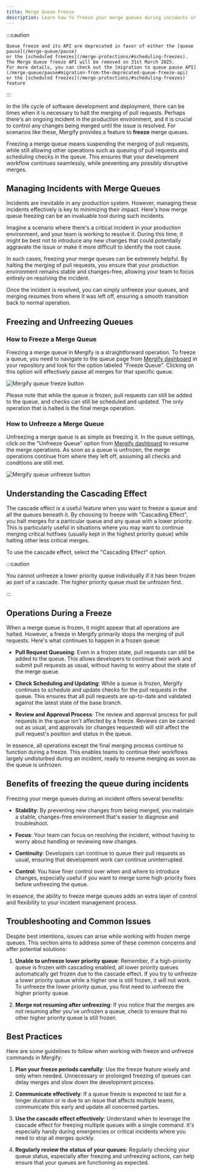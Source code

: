 ```yaml
---
title: Merge Queue Freeze
description: Learn how to freeze your merge queues during incidents or planned events.
---
```



:::caution

    Queue freeze and its API are deprecated in favor of either the [queue pause](/merge-queue/pause)
    or the [scheduled freezes](/merge-protections/#scheduling-freezes).
    The Merge Queue freeze API will be removed on 31st March 2025.
    For more details, you can check out the [migration to queue pause API](/merge-queue/pause#migration-from-the-deprecated-queue-freeze-api)
    or the [scheduled freezes](/merge-protections/#scheduling-freezes) feature

:::

In the life cycle of software development and deployment, there can be times
when it is necessary to halt the merging of pull requests. Perhaps there's an
ongoing incident in the production environment, and it is crucial to control
any changes being merged until the issue is resolved. For scenarios like these,
Mergify provides a feature to **freeze** merge queues.

Freezing a merge queue means suspending the merging of pull requests, while
still allowing other operations such as queuing of pull requests and scheduling
checks in the queue. This ensures that your development workflow continues
seamlessly, while preventing any possibly disruptive merges.

## Managing Incidents with Merge Queues

Incidents are inevitable in any production system. However, managing these
incidents effectively is key to minimizing their impact. Here's how merge queue
freezing can be an invaluable tool during such incidents.

Imagine a scenario where there's a critical incident in your production
environment, and your team is working to resolve it. During this time, it might
be best not to introduce any new changes that could potentially aggravate the
issue or make it more difficult to identify the root cause.

In such cases, freezing your merge queues can be extremely helpful. By halting
the merging of pull requests, you ensure that your production environment
remains stable and changes-free, allowing your team to focus entirely on
resolving the incident.

Once the incident is resolved, you can simply unfreeze your queues, and merging
resumes from where it was left off, ensuring a smooth transition back to normal
operation.

## Freezing and Unfreezing Queues

### How to Freeze a Merge Queue

Freezing a merge queue in Mergify is a straightforward operation. To freeze a
queue, you need to navigate to the queue page from [Mergify
dashboard](https://dashboard.mergify.com) in your repository and look for the
option labeled "Freeze Queue". Clicking on this option will effectively pause
all merges for that specific queue.

<Image src={freezeButtonScreenshot} alt="Mergify queue freeze button" />

Please note that while the queue is frozen, pull requests can still be added to
the queue, and checks can still be scheduled and updated. The only operation
that is halted is the final merge operation.

### How to Unfreeze a Merge Queue

Unfreezing a merge queue is as simple as freezing it. In the queue settings,
click on the "Unfreeze Queue" option from [Mergify
dashboard](https://dashboard.mergify.com) to resume the merge operations. As
soon as a queue is unfrozen, the merge operations continue from where they left
off, assuming all checks and conditions are still met.

<Image src={unfreezeButtonScreenshot} alt="Mergify queue unfreeze button" />

## Understanding the Cascading Effect

The cascade effect is a useful feature when you want to freeze a queue and all
the queues beneath it. By choosing to freeze with "Cascading Effect", you halt
merges for a particular queue and any queue with a lower priority. This is
particularly useful in situations where you may want to continue merging
critical hotfixes (usually kept in the highest priority queue) while halting
other less critical merges.

To use the cascade effect, select the "Cascading Effect" option.

:::caution

  You cannot unfreeze a lower priority queue individually if it has been frozen
  as part of a cascade. The higher priority queue must be unfrozen first.

:::

## Operations During a Freeze

When a merge queue is frozen, it might appear that all operations are halted.
However, a freeze in Mergify primarily stops the merging of pull requests.
Here's what continues to happen in a frozen queue:

- **Pull Request Queueing**: Even in a frozen state, pull requests can still be
  added to the queue. This allows developers to continue their work and submit
  pull requests as usual, without having to worry about the state of the merge
  queue.

- **Check Scheduling and Updating**: While a queue is frozen, Mergify continues
  to schedule and update checks for the pull requests in the queue. This
  ensures that all pull requests are up-to-date and validated against the
  latest state of the base branch.

- **Review and Approval Process**: The review and approval process for pull
  requests in the queue isn't affected by a freeze. Reviews can be carried out
  as usual, and approvals (or changes requested) will still affect the pull
  request's position and status in the queue.

In essence, all operations except the final merging process continue to
function during a freeze. This enables teams to continue their workflows
largely undisturbed during an incident, ready to resume merging as soon as the
queue is unfrozen.

## Benefits of freezing the queue during incidents

Freezing your merge queues during an incident offers several benefits:

- **Stability**: By preventing new changes from being merged, you maintain a
  stable, changes-free environment that's easier to diagnose and troubleshoot.

- **Focus**: Your team can focus on resolving the incident, without having to
  worry about handling or reviewing new changes.

- **Continuity**: Developers can continue to queue their pull requests as
  usual, ensuring that development work can continue uninterrupted.

- **Control**: You have finer control over when and where to introduce changes,
  especially useful if you want to merge some high-priority fixes before
  unfreezing the queue.

In essence, the ability to freeze merge queues adds an extra layer of control
and flexibility to your incident management process.

## Troubleshooting and Common Issues

Despite best intentions, issues can arise while working with frozen merge
queues. This section aims to address some of these common concerns and offer
potential solutions:

1. **Unable to unfreeze lower priority queue**: Remember, if a high-priority
   queue is frozen with cascading enabled, all lower priority queues
   automatically get frozen due to the cascade effect. If you try to unfreeze a
   lower priority queue while a higher one is still frozen, it will not work.
   To unfreeze the lower priority queue, you first need to unfreeze the higher
   priority queue.

2. **Merge not resuming after unfreezing**: If you notice that the merges are
   not resuming after you've unfrozen a queue, check to ensure that no other
   higher priority queue is still frozen.

## Best Practices

Here are some guidelines to follow when working with freeze and unfreeze
commands in Mergify:

1. **Plan your freeze periods carefully**: Use the freeze feature wisely and
   only when needed. Unnecessary or prolonged freezing of queues can delay
   merges and slow down the development process.

2. **Communicate effectively**: If a queue freeze is expected to last for a
   longer duration or is due to an issue that affects multiple teams,
   communicate this early and update all concerned parties.

3. **Use the cascade effect effectively**: Understand when to leverage the
   cascade effect for freezing multiple queues with a single command. It's
   especially handy during emergencies or critical incidents where you need to
   stop all merges quickly.

4. **Regularly review the status of your queues**: Regularly checking your
   queue status, especially after freezing and unfreezing actions, can help
   ensure that your queues are functioning as expected.
